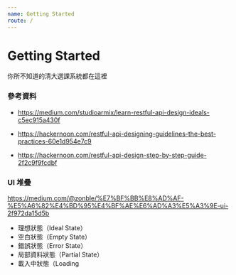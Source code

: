```yaml
---
name: Getting Started
route: /
---
```


# Getting Started

你所不知道的清大選課系統都在這裡

### 參考資料

- https://medium.com/studioarmix/learn-restful-api-design-ideals-c5ec915a430f

- https://hackernoon.com/restful-api-designing-guidelines-the-best-practices-60e1d954e7c9

- https://hackernoon.com/restful-api-design-step-by-step-guide-2f2c9f9fcdbf

### UI 堆疊

https://medium.com/@zonble/%E7%BF%BB%E8%AD%AF-%E5%A6%82%E4%BD%95%E4%BF%AE%E6%AD%A3%E5%A3%9E-ui-2f972da15d5b

- 理想狀態（Ideal State）
- 空白狀態（Empty State）
- 錯誤狀態（Error State）
- 局部資料狀態（Partial State）
- 載入中狀態（Loading
